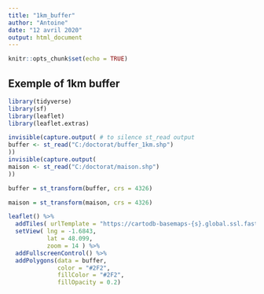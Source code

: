 ```yaml
---
title: "1km_buffer"
author: "Antoine"
date: "12 avril 2020"
output: html_document
---
```


```r
knitr::opts_chunk$set(echo = TRUE)
```

## Exemple of 1km buffer

```r
library(tidyverse)
library(sf)
library(leaflet)
library(leaflet.extras)

invisible(capture.output( # to silence st_read output
buffer <- st_read("C:/doctorat/buffer_1km.shp")
))
invisible(capture.output(
maison <- st_read("C:/doctorat/maison.shp")
))

buffer = st_transform(buffer, crs = 4326)

maison = st_transform(maison, crs = 4326)
```


```r
leaflet() %>%
  addTiles( urlTemplate = "https://cartodb-basemaps-{s}.global.ssl.fastly.net/light_all/{z}/{x}/{y}.png") %>%
  setView( lng = -1.6843,
           lat = 48.099,
           zoom = 14 ) %>%
  addFullscreenControl() %>%
  addPolygons(data = buffer,
              color = "#2F2",
              fillColor = "#2F2",
              fillOpacity = 0.2)
```
